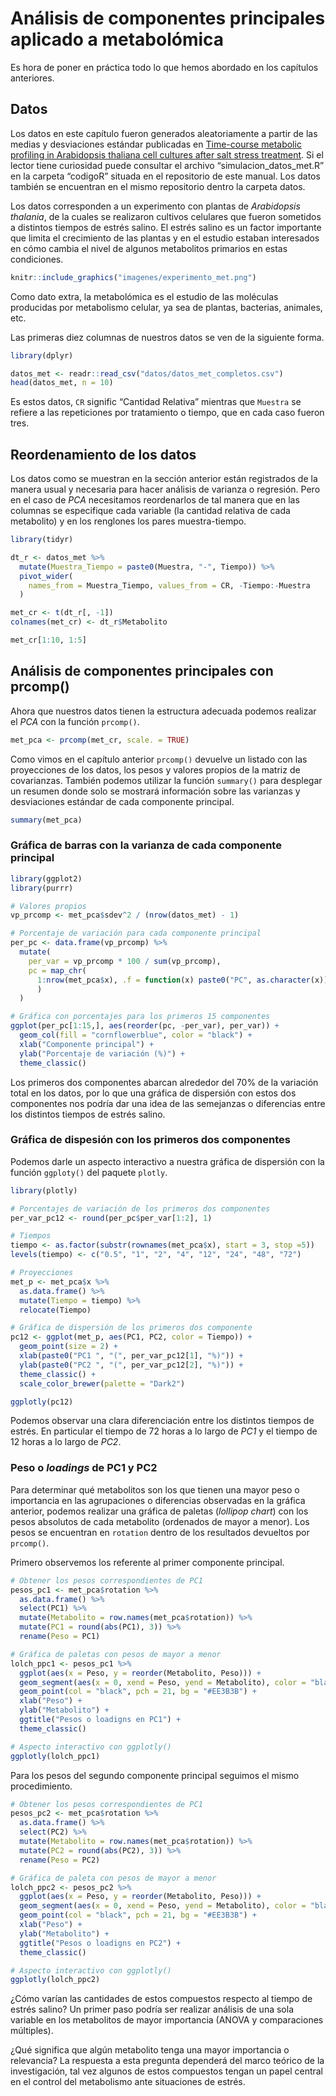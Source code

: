# Análisis de componentes principales aplicado a metabolómica

Es hora de poner en práctica todo lo que hemos abordado en los capítulos anteriores.  

## Datos

Los datos en este capítulo fueron generados aleatoriamente a partir de las medias y desviaciones estándar publicadas en <a href="https://pubmed.ncbi.nlm.nih.gov/17118972/" target="_blank">Time-course metabolic profiling in Arabidopsis thaliana cell cultures after salt stress treatment</a>. Si el lector tiene curiosidad puede consultar el archivo "simulacion_datos_met.R" en la carpeta "codigoR" situada en el repositorio de este manual. Los datos también se encuentran en el mismo repositorio dentro la carpeta datos.  

Los datos corresponden a un experimento con plantas de *Arabidopsis thalania*, de la cuales se realizaron cultivos celulares que fueron sometidos a distintos tiempos de estrés salino. El estrés salino es un factor importante que limita el crecimiento de las plantas y en el estudio estaban interesados en cómo cambia el nivel de algunos metabolitos primarios en estas condiciones.  

```r
knitr::include_graphics("imagenes/experimento_met.png")
```

Como dato extra, la metabolómica es el estudio de las moléculas producidas por metabolismo celular, ya sea de plantas, bacterias, animales, etc.  

Las primeras diez columnas de nuestros datos se ven de la siguiente forma.  

```r
library(dplyr)

datos_met <- readr::read_csv("datos/datos_met_completos.csv")
head(datos_met, n = 10)
```

Es estos datos, `CR` signific "Cantidad Relativa" mientras que `Muestra` se refiere a las repeticiones por tratamiento o tiempo, que en cada caso fueron tres.  

## Reordenamiento de los datos

Los datos como se muestran en la sección anterior están registrados de la manera usual y necesaria para hacer análisis de varianza o regresión. Pero en el caso de *PCA* necesitamos reordenarlos de tal manera que en las columnas se especifique cada variable (la cantidad relativa de cada metabolito) y en los renglones los pares muestra-tiempo.  

```r
library(tidyr)

dt_r <- datos_met %>% 
  mutate(Muestra_Tiempo = paste0(Muestra, "-", Tiempo)) %>% 
  pivot_wider(
    names_from = Muestra_Tiempo, values_from = CR, -Tiempo:-Muestra
  )

met_cr <- t(dt_r[, -1])
colnames(met_cr) <- dt_r$Metabolito

met_cr[1:10, 1:5]
```

## Análisis de componentes principales con prcomp()

Ahora que nuestros datos tienen la estructura adecuada podemos realizar el *PCA* con la función `prcomp()`.  

```r
met_pca <- prcomp(met_cr, scale. = TRUE)
```

Como vimos en el capítulo anterior `prcomp()` devuelve un listado con las proyecciones de los datos, los pesos y valores propios de la matriz de covarianzas. También podemos utilizar la función `summary()` para desplegar un resumen donde solo se mostrará información sobre las varianzas y desviaciones estándar de cada componente principal.  

```r
summary(met_pca)
```

### Gráfica de barras con la varianza de cada componente principal

```r
library(ggplot2)
library(purrr)

# Valores propios
vp_prcomp <- met_pca$sdev^2 / (nrow(datos_met) - 1)

# Porcentaje de variación para cada componente principal
per_pc <- data.frame(vp_prcomp) %>% 
  mutate(
    per_var = vp_prcomp * 100 / sum(vp_prcomp),
    pc = map_chr(
      1:nrow(met_pca$x), .f = function(x) paste0("PC", as.character(x))
      )
  )

# Gráfica con porcentajes para los primeros 15 componentes 
ggplot(per_pc[1:15,], aes(reorder(pc, -per_var), per_var)) +
  geom_col(fill = "cornflowerblue", color = "black") +
  xlab("Componente principal") +
  ylab("Porcentaje de variación (%)") +
  theme_classic()
```

Los primeros dos componentes abarcan alrededor del 70% de la variación total en los datos, por lo que una gráfica de dispersión con estos dos componentes nos podría dar una idea de las semejanzas o diferencias entre los distintos tiempos de estrés salino.  

### Gráfica de dispesión con los primeros dos componentes

Podemos darle un aspecto interactivo a nuestra gráfica de dispersión con la función `ggploty()` del paquete `plotly`. 

```r
library(plotly)

# Porcentajes de variación de los primeros dos componentes
per_var_pc12 <- round(per_pc$per_var[1:2], 1)

# Tiempos
tiempo <- as.factor(substr(rownames(met_pca$x), start = 3, stop =5))
levels(tiempo) <- c("0.5", "1", "2", "4", "12", "24", "48", "72")

# Proyecciones
met_p <- met_pca$x %>% 
  as.data.frame() %>% 
  mutate(Tiempo = tiempo) %>% 
  relocate(Tiempo)

# Gráfica de dispersión de los primeros dos componente
pc12 <- ggplot(met_p, aes(PC1, PC2, color = Tiempo)) +
  geom_point(size = 2) +
  xlab(paste0("PC1 ", "(", per_var_pc12[1], "%)")) + 
  ylab(paste0("PC2 ", "(", per_var_pc12[2], "%)")) +
  theme_classic() +
  scale_color_brewer(palette = "Dark2")

ggplotly(pc12)
```

Podemos observar una clara diferenciación entre los distintos tiempos de estrés. En particular el tiempo de 72 horas a lo largo de *PC1* y el tiempo de 12 horas a lo largo de *PC2*.  

### Peso o *loadings* de PC1 y PC2

Para determinar qué metabolitos son los que tienen una mayor peso o importancia en las agrupaciones o diferencias observadas en la gráfica anterior, podemos realizar una gráfica de paletas (*lollipop chart*) con los pesos absolutos de cada metabolito (ordenados de mayor a menor). Los pesos se encuentran en `rotation` dentro de los resultados devueltos por `prcomp()`.  

Primero observemos los referente al primer componente principal.  

```r
# Obtener los pesos correspondientes de PC1
pesos_pc1 <- met_pca$rotation %>% 
  as.data.frame() %>% 
  select(PC1) %>% 
  mutate(Metabolito = row.names(met_pca$rotation)) %>% 
  mutate(PC1 = round(abs(PC1), 3)) %>% 
  rename(Peso = PC1)

# Gráfica de paletas con pesos de mayor a menor
lolch_ppc1 <- pesos_pc1 %>% 
  ggplot(aes(x = Peso, y = reorder(Metabolito, Peso))) + 
  geom_segment(aes(x = 0, xend = Peso, yend = Metabolito), color = "black") +
  geom_point(col = "black", pch = 21, bg = "#EE3B3B") +
  xlab("Peso") +
  ylab("Metabolito") +
  ggtitle("Pesos o loadigns en PC1") +
  theme_classic()

# Aspecto interactivo con ggplotly()
ggplotly(lolch_ppc1)
```

Para los pesos del segundo componente principal seguimos el mismo procedimiento.  

```r
# Obtener los pesos correspondientes de PC1
pesos_pc2 <- met_pca$rotation %>% 
  as.data.frame() %>% 
  select(PC2) %>% 
  mutate(Metabolito = row.names(met_pca$rotation)) %>% 
  mutate(PC2 = round(abs(PC2), 3)) %>% 
  rename(Peso = PC2)

# Gráfica de paleta con pesos de mayor a menor
lolch_ppc2 <- pesos_pc2 %>% 
  ggplot(aes(x = Peso, y = reorder(Metabolito, Peso))) + 
  geom_segment(aes(x = 0, xend = Peso, yend = Metabolito), color = "black") +
  geom_point(col = "black", pch = 21, bg = "#EE3B3B") +
  xlab("Peso") +
  ylab("Metabolito") +
  ggtitle("Pesos o loadigns en PC2") +
  theme_classic()

# Aspecto interactivo con ggplotly()
ggplotly(lolch_ppc2)
```

¿Cómo varían las cantidades de estos compuestos respecto al tiempo de estrés salino? Un primer paso podría ser realizar análisis de una sola variable en los metabolitos de mayor importancia (ANOVA y comparaciones múltiples).  

¿Qué significa que algún metabolito tenga una mayor importancia o relevancia? La respuesta a esta pregunta dependerá del marco teórico de la investigación, tal vez algunos de estos compuestos tengan un papel central en el control del metabolismo ante situaciones de estrés.  